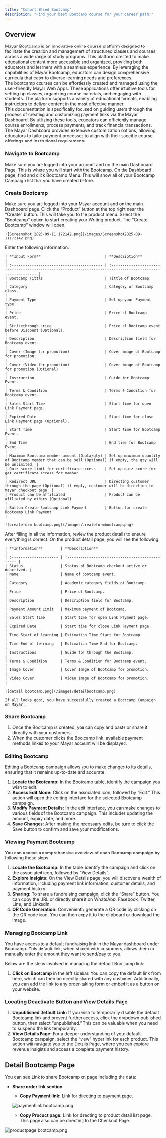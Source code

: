 ```yaml
---
title: "Cohort Based Bootcamp"
description: "Find your best Bootcamp course for your career path!"
---
```


## Overview

Mayar Bootcamp is an innovative online course platform designed to facilitate the creation and management of structured classes and courses across a wide range of study programs. This platform created to make educational content more accessible and organized, providing both educators and learners with a seamless experience. By leveraging the capabilities of Mayar Bootcamp, educators can design comprehensive curricula that cater to diverse learning needs and preferences.\
The bootcamp courses can be effortlessly created and managed using the user-friendly Mayar Web Apps. These applications offer intuitive tools for setting up classes, organizing course materials, and engaging with students. The platform supports a variety of educational formats, enabling instructors to deliver content in the most effective manner.\
This documentation is specifically focused on guiding users through the process of creating and customizing payment links via the Mayar Dashboard. By utilizing these tools, educators can efficiently manage course enrollments, process payments, and track financial transactions. The Mayar Dashboard provides extensive customization options, allowing educators to tailor payment processes to align with their specific course offerings and institutional requirements.

### Navigate to Bootcamp

<Steps>
  <Step title="Log in to your Mayar Dashboard">
    Make sure you are logged into your account and on the main Dashboard Page. This is where you will start with the Bootcamp.
  </Step>
  <Step title="From the Sidebar menu, click on Bootcamp">
    On the Dashboard page, find and click Bootcamp Menu. This will show all of your Bootcamp Campaign list that you have created before.
  </Step>
</Steps>

### Create Bootcamp

<Steps>
  <Step title="Go to Dashboard">
    Make sure you are logged into your Mayar account and on the main Dashboard page.
  </Step>
  <Step title="Access the Product Menu">
    Click the “Product” button at the top right near the “Create” button. This will take you to the product menu.
  </Step>
  <Step title="Choose Product Type">
    Select the “Bootcamp” option to start creating your Writing product. The “Create Bootcamp” window will open.

    ![Screenshot 2025-09-11 172142.png](/images/Screenshot2025-09-11172142.png)
  </Step>
  <Step title="Fill in Product Details">
    Enter the following information:

    | **Input Form**                             | **Description**                                                                                             |
    | :----------------------------------------- | :---------------------------------------------------------------------------------------------------------- |
    | Bootcamp Tittle                            | Tittle of Bootcamp.                                                                                         |
    | Category                                   | Category of Bootcamp class.                                                                                 |
    | Payment Type                               | Set up your Payment type.                                                                                   |
    | Price                                      | Price of Bootcamp event.                                                                                    |
    | Strikethrough price                        | Price of Bootcamp event before Discount (Optional).                                                         |
    | Description                                | Description field for Bootcamp event.                                                                       |
    | Cover (Image for promotion)                | Cover image of Bootcamp for promotion.                                                                      |
    | Cover (Video for promotion)                | Cover image of Bootcamp for promotion (Optional)                                                            |
    | Instruction                                | Guide for Bootcamp Event.                                                                                   |
    | Terms & Condition                          | Terms & Condition for Bootcamp event.                                                                       |
    | Sales Start Time                           | Start time for open Link Payment page.                                                                      |
    | Expired Date                               | Start time for close Link Payment page (Optional).                                                          |
    | Start Time                                 | Start time for Bootcamp Event.                                                                              |
    | End Time                                   | End time for Bootcamp Event.                                                                                |
    | Maximum Bootcamp member amount (Quota/qty) | Set up maximum quantity of Bootcamp member that can be sell (Optional) if empty, the qty will be unlimited. |
    | Quiz score limit for certificate access    | Set up quiz score for get certificate access for member.                                                    |
    | Redirect URL                               | Directing customer through the page (Optional) if empty, customer will be direction to mayar checkout page  |
    | Product can be affiliated                  | Product can be affliated by others (Optional)                                                               |
    | Button Create Bootcamp Link Payment        | Button for create Bootcamp Link Payment                                                                     |

    ![createform bootcamp.png](/images/createformbootcamp.png)
  </Step>
  <Step title="Review and Finish">
    After filling in all the information, review the product details to ensure everything is correct. On the product detail page, you will see the following:

    | **Information**        | **Description**                                  |
    | :--------------------- | :----------------------------------------------- |
    | Status                 | Status of Bootcamp checkout active or deactived. |
    | Name                   | Name of bootcamp event.                          |
    | Category               | Academic category fields of Bootcamp.            |
    | Price                  | Price of Bootcamp.                               |
    | Description            | Description field for Bootcamp.                  |
    | Payment Amount Limit   | Maximum payment of Bootcamp.                     |
    | Sales Start Time       | Start time for open Link Payment page.           |
    | Expired Date           | Start time for close Link Payment page.          |
    | Time Start of learning | Estimation Time Start for Bootcamp.              |
    | Time End of learning   | Estimation Time End for Bootcamp.                |
    | Instructions           | Guide for through the Bootcamp.                  |
    | Terms & Condition      | Terms & Condition for Bootcamp event.            |
    | Image Cover            | Cover Image of Bootcamp for promotion.           |
    | Video Cover            | Video Image of Bootcamp for promotion.           |

    ![detail bootcamp.png](/images/detailbootcamp.png)

    If all looks good, you have successfully created a Bootcamp Campaign on Mayar.
  </Step>
</Steps>

### Share Bootcamp

1. Once the Bootcamp is created, you can copy and paste or share it directly with your customers.
2. When the customer clicks the Bootcamp link, available payment methods linked to your Mayar account will be displayed.

### Editing Bootcamp

Editing a Bootcamp campaign allows you to make changes to its details, ensuring that it remains up-to-date and accurate.

1. **Locate the Bootcamp:** In the Bootcamp table, identify the campaign you wish to edit.
2. **Access Edit Mode:** Click on the associated icon, followed by “Edit.” This action will open the editing interface for the selected Bootcamp campaign.
3. **Modify Payment Details:** In the edit interface, you can make changes to various fields of the Bootcamp campaign. This includes updating the amount, expiry date, and more.
4. **Save Changes:** After making the necessary edits, be sure to click the Save button to confirm and save your modifications.

### Viewing Payment Bootcamp

You can access a comprehensive overview of each Bootcamp campaign by following these steps:

1. **Locate the Bootcamp:** In the table, identify the campaign and click on the associated icon, followed by “View Details”.
2. **Explore Insights:** On the View Details page, you will discover a wealth of information, including payment link information, customer details, and payment history.
3. **Sharing:** To share a fundraising campaign, click the “Share” button. You can copy the URL or directly share it on WhatsApp, Facebook, Twitter, Line, and LinkedIn.
4. **QR Code Generation:** Conveniently generate a QR code by clicking on the QR code icon. You can then copy it to the clipboard or download the image.

### Managing Bootcamp Link

You have access to a default fundraising link in the Mayar dashboard under Bootcamp. This default link, when shared with customers, allows them to manually enter the amount they want to send/pay to you.

Below are the steps involved in managing the default Bootcamp link:

1. **Click on Bootcamp** in the left sidebar. You can copy the default link from here, which can then be directly shared with any customer. Additionally, you can add the link to any order-taking form or embed it as a button on your website.

### Locating Deactivate Button and View Details Page

1. **Unpublished Default Link:** If you wish to temporarily disable the default Bootcamp link and prevent further access, click the dropdown published button, then select “unpublished.” This can be valuable when you need to suspend the link temporarily.
2. **View Details Page:** For a deeper understanding of your default Bootcamp campaign, select the “view” hyperlink for each product. This action will navigate you to the Details Page, where you can explore revenue insights and access a complete payment history.

## Detail Bootcamp Page

You can see Link to share Bootcamp on page including the data:

- **Share order link section**
  - **Copy Payment link:** Link for directing to payment page.

  ![paymentlink bootcamp.png](/images/paymentlinkbootcamp.png)
  - **Copy Product page:** Link for directing to product detail list page. This page also can be directing to the Checkout Page.

![productpage bootcamp.png](/images/productpagebootcamp.png)